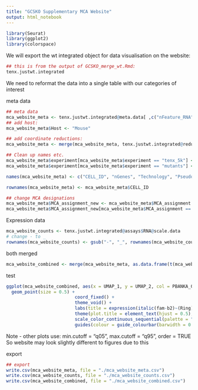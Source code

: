 ```yaml
---
title: "GCSKO Supplementary MCA Website"
output: html_notebook
---
```


```r
library(Seurat)
library(ggplot2)
library(colorspace)
```


We will export the wt integrated object for data visualisation on the website:

```r
## this is from the output of GCSKO_merge_wt.Rmd:
tenx.justwt.integrated
```

We need to reformat the data into a single table with our categories of interest

meta data
```r
## meta data
mca_website_meta <- tenx.justwt.integrated@meta.data[ ,c("nFeature_RNA", "experiment", "old_pt_values", "monocle_sex", "pt_id_cols", "seurat_clusters_dot_plotting", "mca_topcell_sp")]
## add host:
mca_website_meta$Host <- "Mouse"

## add coordinate reductions:
mca_website_meta <- merge(mca_website_meta, tenx.justwt.integrated@reductions[["umap"]]@cell.embeddings, by = 0)

## Clean up names etc.
mca_website_meta$experiment[mca_website_meta$experiment == "tenx_5k"] <- "10x"
mca_website_meta$experiment[mca_website_meta$experiment == "mutants"] <- "Smart-seq2"

names(mca_website_meta) <- c("CELL_ID", "nGenes", "Technology", "Pseudotime", "Sex", "Sex_pseudotime", "Cluster", "MCA_assignment", "Host", "UMAP_1", "UMAP_2")

rownames(mca_website_meta) <- mca_website_meta$CELL_ID

## change MCA designations
mca_website_meta$MCA_assignment_new <- mca_website_meta$MCA_assignment
mca_website_meta$MCA_assignment_new[mca_website_meta$MCA_assignment == "mutants"] <- "Smart-seq2"
```

Expression data
```r
mca_website_counts <- tenx.justwt.integrated@assays$RNA@scale.data
# change - to _
rownames(mca_website_counts) <- gsub("-", "_", rownames(mca_website_counts))
```

both merged
```r
mca_website_combined <- merge(mca_website_meta, as.data.frame(t(mca_website_counts)), by = 0)
```

test
```r
ggplot(mca_website_combined, aes(x = UMAP_1, y = UMAP_2, col = PBANKA_0722600)) +
  geom_point(size = 0.5) +
                          coord_fixed() + 
                          theme_void() + 
                          labs(title = expression(italic(fam-b2)~(Ring))) + 
                          theme(plot.title = element_text(hjust = 0.5), legend.text = element_text(size = 5), text=element_text(size=6.0), plot.margin = unit(c(0, 0, 0, 0), "cm")) + 
                          scale_color_continuous_sequential(palette = "Purples 2", labels = number_format(accuracy = 0.1)) +
                          guides(colour = guide_colourbar(barwidth = 0.3, barheight = 3.0, title = ""))
```

Note - other plots use:
                                    min.cutoff = "q05", 
                                    max.cutoff = "q95", 
                                    order = TRUE
So website may look slightly different to figures due to this


export
```r
## export
write.csv(mca_website_meta, file = "./mca_website_meta.csv")
write.csv(mca_website_counts, file = "./mca_website_counts.csv")
write.csv(mca_website_combined, file = "./mca_website_combined.csv")
```



